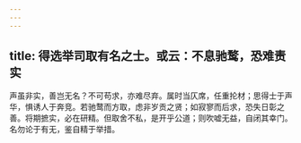 ```yaml
---
---
---
```

title: 得选举司取有名之士。或云：不息驰鹜，恐难责实
---



声虽非实，善岂无名？不可苟求，亦难尽弃。属时当仄席，任重抡材；思得士于声华，惧诱人于奔竞。若驰鹜而方取，虑非岁贡之贤；如寂寥而后求，恐失日彰之善。将期摭实，必在研精。但取舍不私，是开乎公道；则吹嘘无益，自闭其幸门。名勿论于有无，鉴自精于举措。